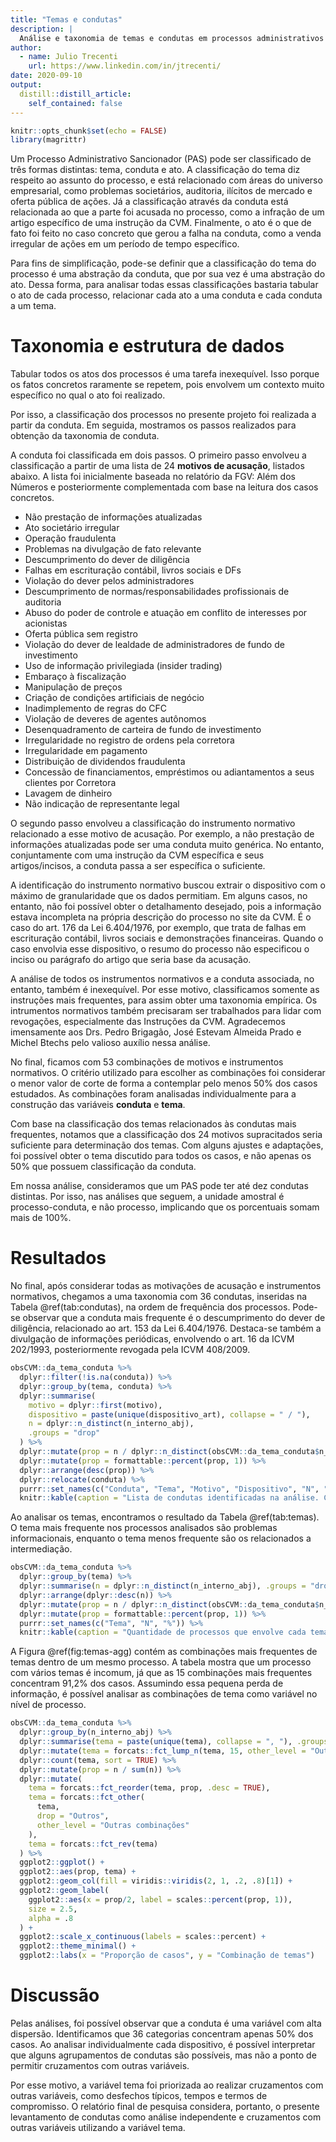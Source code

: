 ```yaml
---
title: "Temas e condutas"
description: |
  Análise e taxonomia de temas e condutas em processos administrativos sancionadores da Comissão de Valores Mobiliários.
author:
  - name: Julio Trecenti
    url: https://www.linkedin.com/in/jtrecenti/
date: 2020-09-10
output:
  distill::distill_article:
    self_contained: false
---
```


```r
knitr::opts_chunk$set(echo = FALSE)
library(magrittr)
```

Um Processo Administrativo Sancionador (PAS) pode ser classificado de três formas distintas: tema, conduta e ato. A classificação do tema diz respeito ao assunto do processo, e está relacionado com áreas do universo empresarial, como problemas societários, auditoria, ilícitos de mercado e oferta pública de ações. Já a classificação através da conduta está relacionada ao que a parte foi acusada no processo, como a infração de um artigo específico de uma instrução da CVM. Finalmente, o ato é o que de fato foi feito no caso concreto que gerou a falha na conduta, como a venda irregular de ações em um período de tempo específico.

Para fins de simplificação, pode-se definir que a classificação do tema do processo é uma abstração da conduta, que por sua vez é uma abstração do ato. Dessa forma, para analisar todas essas classificações bastaria tabular o ato de cada processo, relacionar cada ato a uma conduta e cada conduta a um tema.

# Taxonomia e estrutura de dados

Tabular todos os atos dos processos é uma tarefa inexequível. Isso porque os fatos concretos raramente se repetem, pois envolvem um contexto muito específico no qual o ato foi realizado. 

Por isso, a classificação dos processos no presente projeto foi realizada a partir da conduta. Em seguida, mostramos os passos realizados para obtenção da taxonomia de conduta.

A conduta foi classificada em dois passos. O primeiro passo envolveu a classificação a partir de uma lista de 24 **motivos de acusação**, listados abaixo. A lista foi inicialmente baseada no relatório da FGV: Além dos Números e posteriormente complementada com base na leitura dos casos concretos.

- Não prestação de informações atualizadas
- Ato societário irregular
- Operação fraudulenta
- Problemas na divulgação de fato relevante
- Descumprimento do dever de diligência
- Falhas em escrituração contábil, livros sociais e DFs
- Violação do dever pelos administradores
- Descumprimento de normas/responsabilidades profissionais de auditoria
- Abuso do poder de controle e atuação em conflito de interesses por acionistas
- Oferta pública sem registro
- Violação do dever de lealdade de administradores de fundo de investimento
- Uso de informação privilegiada (insider trading)
- Embaraço à fiscalização
- Manipulação de preços
- Criação de condições artificiais de negócio
- Inadimplemento de regras do CFC
- Violação de deveres de agentes autônomos
- Desenquadramento de carteira de fundo de investimento
- Irregularidade no registro de ordens pela corretora
- Irregularidade em pagamento
- Distribuição de dividendos fraudulenta
- Concessão de financiamentos, empréstimos ou adiantamentos a seus clientes por Corretora
- Lavagem de dinheiro
- Não indicação de representante legal

O segundo passo envolveu a classificação do instrumento normativo relacionado a esse motivo de acusação. Por exemplo, a não prestação de informações atualizadas pode ser uma conduta muito genérica. No entanto, conjuntamente com uma instrução da CVM específica e seus artigos/incisos, a conduta passa a ser específica o suficiente. 

A identificação do instrumento normativo buscou extrair o dispositivo com o máximo de granularidade que os dados permitiam. Em alguns casos, no entanto, não foi possível obter o detalhamento desejado, pois a informação estava incompleta na própria descrição do processo no site da CVM. É o caso do art. 176 da Lei 6.404/1976, por exemplo, que trata de falhas em escrituração contábil, livros sociais e demonstrações financeiras. Quando o caso envolvia esse dispositivo, o resumo do processo não especificou o inciso ou parágrafo do artigo que seria base da acusação.

A análise de todos os instrumentos normativos e a conduta associada, no entanto, também é inexequível. Por esse motivo, classificamos somente as instruções mais frequentes, para assim obter uma taxonomia empírica. Os intrumentos normativos também precisaram ser trabalhados para lidar com revogações, especialmente das Instruções da CVM. Agradecemos imensamente aos Drs. Pedro Brigagão, José Estevam Almeida Prado e Michel Btechs pelo valioso auxílio nessa análise.

No final, ficamos com 53 combinações de motivos e instrumentos normativos. O critério utilizado para escolher as combinações foi considerar o menor valor de corte de forma a contemplar pelo menos 50% dos casos estudados. As combinações foram analisadas individualmente para a construção das variáveis **conduta** e **tema**.

Com base na classificação dos temas relacionados às condutas mais frequentes, notamos que a classificação dos 24 motivos supracitados seria suficiente para determinação dos temas. Com alguns ajustes e adaptações, foi possível obter o tema discutido para todos os casos, e não apenas os 50% que possuem classificação da conduta. 

Em nossa análise, consideramos que um PAS pode ter até dez condutas distintas. Por isso, nas análises que seguem, a unidade amostral é processo-conduta, e não processo, implicando que os porcentuais somam mais de 100%.

# Resultados

No final, após considerar todas as motivações de acusação e instrumentos normativos, chegamos a uma taxonomia com 36 condutas, inseridas na Tabela \@ref(tab:condutas), na ordem de frequência dos processos. Pode-se observar que a conduta mais frequente é o descumprimento do dever de diligência, relacionado ao art. 153 da Lei 6.404/1976. Destaca-se também a divulgação de informações periódicas, envolvendo o art. 16 da ICVM 202/1993, posteriormente revogada pela ICVM 408/2009.

```r
obsCVM::da_tema_conduta %>%
  dplyr::filter(!is.na(conduta)) %>%
  dplyr::group_by(tema, conduta) %>%
  dplyr::summarise(
    motivo = dplyr::first(motivo),
    dispositivo = paste(unique(dispositivo_art), collapse = " / "),
    n = dplyr::n_distinct(n_interno_abj),
    .groups = "drop"
  ) %>%
  dplyr::mutate(prop = n / dplyr::n_distinct(obsCVM::da_tema_conduta$n_interno_abj)) %>%
  dplyr::mutate(prop = formattable::percent(prop, 1)) %>% 
  dplyr::arrange(desc(prop)) %>% 
  dplyr::relocate(conduta) %>% 
  purrr::set_names(c("Conduta", "Tema", "Motivo", "Dispositivo", "N", "%")) %>% 
  knitr::kable(caption = "Lista de condutas identificadas na análise. Como um processo pode envolver várias condutas, as proporções somam mais do que 100%.")
```

Ao analisar os temas, encontramos o resultado da Tabela \@ref(tab:temas). O tema mais frequente nos processos analisados são problemas informacionais, enquanto o tema menos frequente são os relacionados a intermediação.

```r
obsCVM::da_tema_conduta %>%
  dplyr::group_by(tema) %>% 
  dplyr::summarise(n = dplyr::n_distinct(n_interno_abj), .groups = "drop") %>% 
  dplyr::arrange(dplyr::desc(n)) %>% 
  dplyr::mutate(prop = n / dplyr::n_distinct(obsCVM::da_tema_conduta$n_interno_abj)) %>% 
  dplyr::mutate(prop = formattable::percent(prop, 1)) %>% 
  purrr::set_names(c("Tema", "N", "%")) %>%
  knitr::kable(caption = "Quantidade de processos que envolve cada tema. Como um processo pode envolver vários temas, as proporções somam mais do que 100%.")
```

A Figura \@ref(fig:temas-agg) contém as combinações mais frequentes de temas dentro de um mesmo processo. A tabela mostra que um processo com vários temas é incomum, já que as 15 combinações mais frequentes concentram 91,2% dos casos. Assumindo essa pequena perda de informação, é possível analisar as combinações de tema como variável no nível de processo.

```r
obsCVM::da_tema_conduta %>%
  dplyr::group_by(n_interno_abj) %>% 
  dplyr::summarise(tema = paste(unique(tema), collapse = ", "), .groups = "drop") %>% 
  dplyr::mutate(tema = forcats::fct_lump_n(tema, 15, other_level = "Outros")) %>% 
  dplyr::count(tema, sort = TRUE) %>% 
  dplyr::mutate(prop = n / sum(n)) %>% 
  dplyr::mutate(
    tema = forcats::fct_reorder(tema, prop, .desc = TRUE),
    tema = forcats::fct_other(
      tema, 
      drop = "Outros", 
      other_level = "Outras combinações"
    ),
    tema = forcats::fct_rev(tema)
  ) %>% 
  ggplot2::ggplot() +
  ggplot2::aes(prop, tema) +
  ggplot2::geom_col(fill = viridis::viridis(2, 1, .2, .8)[1]) +
  ggplot2::geom_label(
    ggplot2::aes(x = prop/2, label = scales::percent(prop, 1)),
    size = 2.5,
    alpha = .8
  ) +
  ggplot2::scale_x_continuous(labels = scales::percent) +
  ggplot2::theme_minimal() +
  ggplot2::labs(x = "Proporção de casos", y = "Combinação de temas")
```


# Discussão

Pelas análises, foi possível observar que a conduta é uma variável com alta dispersão. Identificamos que 36 categorias concentram apenas 50% dos casos. Ao analisar individualmente cada dispositivo, é possível interpretar que alguns agrupamentos de condutas são possíveis, mas não a ponto de permitir cruzamentos com outras variáveis. 

Por esse motivo, a variável tema foi priorizada ao realizar cruzamentos com outras variáveis, como desfechos típicos, tempos e termos de compromisso. O relatório final de pesquisa considera, portanto, o presente levantamento de condutas como análise independente e cruzamentos com outras variáveis utilizando a variável tema.
